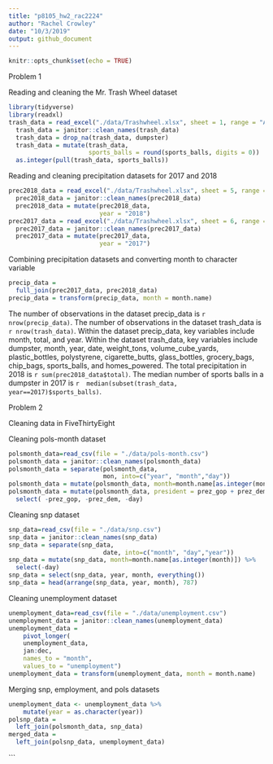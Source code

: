 ```yaml
---
title: "p8105_hw2_rac2224"
author: "Rachel Crowley"
date: "10/3/2019"
output: github_document
---
```


```r
knitr::opts_chunk$set(echo = TRUE)
```

Problem 1

Reading and cleaning the Mr. Trash Wheel dataset

```r
library(tidyverse)
library(readxl)
trash_data = read_excel("./data/Trashwheel.xlsx", sheet = 1, range = "A2:N408",   col_types =   NULL) 
  trash_data = janitor::clean_names(trash_data) 
  trash_data = drop_na(trash_data, dumpster) 
  trash_data = mutate(trash_data, 
                      sports_balls = round(sports_balls, digits = 0)) 
  as.integer(pull(trash_data, sports_balls))
```

Reading and cleaning precipitation datasets for 2017 and 2018

```r
prec2018_data = read_excel("./data/Trashwheel.xlsx", sheet = 5, range =           "A2:B14", col_types = NULL)
  prec2018_data = janitor::clean_names(prec2018_data)
  prec2018_data = mutate(prec2018_data,
                         year = "2018")
prec2017_data = read_excel("./data/Trashwheel.xlsx", sheet = 6, range =           "A2:B14", col_types = NULL)
  prec2017_data = janitor::clean_names(prec2017_data)
  prec2017_data = mutate(prec2017_data,
                         year = "2017")
```

Combining precipitation datasets and converting month to character variable

```r
precip_data = 
  full_join(prec2017_data, prec2018_data)
precip_data = transform(precip_data, month = month.name)
```

The number of observations in the dataset precip_data is `r nrow(precip_data)`. The number of observations in the dataset trash_data is `r nrow(trash_data)`.
Within the dataset precip_data, key variables include month, total, and year. Within the dataset trash_data, key variables include dumpster, month, year, date, weight_tons, volume_cube_yards, plastic_bottles, polystyrene, cigarette_butts, glass_bottles, grocery_bags, chip_bags, sports_balls, and homes_powered.
The total precipitation in 2018 is `r sum(prec2018_data$total)`.
The median number of sports balls in a dumpster in 2017 is `r  median(subset(trash_data, year==2017)$sports_balls)`. 

Problem 2

Cleaning data in FiveThirtyEight

Cleaning pols-month dataset
```r
polsmonth_data=read_csv(file = "./data/pols-month.csv")
polsmonth_data = janitor::clean_names(polsmonth_data)
polsmonth_data = separate(polsmonth_data, 
                          mon, into=c("year", "month","day"))
polsmonth_data = mutate(polsmonth_data, month=month.name[as.integer(month)]) 
polsmonth_data = mutate(polsmonth_data, president = prez_gop + prez_dem) %>%
  select( -prez_gop, -prez_dem, -day)  
```

Cleaning snp dataset

```r
snp_data=read_csv(file = "./data/snp.csv")
snp_data = janitor::clean_names(snp_data)
snp_data = separate(snp_data, 
                          date, into=c("month", "day","year"))
snp_data = mutate(snp_data, month=month.name[as.integer(month)]) %>%
  select(-day) 
snp_data = select(snp_data, year, month, everything())
snp_data = head(arrange(snp_data, year, month), 787)
```

Cleaning unemployment dataset

```r
unemployment_data=read_csv(file = "./data/unemployment.csv")
unemployment_data = janitor::clean_names(unemployment_data)
unemployment_data = 
    pivot_longer(
    unemployment_data,
    jan:dec,
    names_to = "month",
    values_to = "unemployment")
unemployment_data = transform(unemployment_data, month = month.name)
```
Merging snp, employment, and pols datasets

```r
unemployment_data <- unemployment_data %>%  
    mutate(year = as.character(year))
polsnp_data =
  left_join(polsmonth_data, snp_data)
merged_data = 
  left_join(polsnp_data, unemployment_data)
```


```
